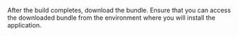 After the build completes, download the bundle. Ensure that you can access the downloaded bundle from the environment where you will install the application.